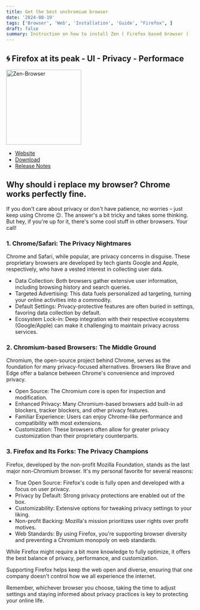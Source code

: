 ```yaml
---
title: Get the best unchromium browser
date: '2024-08-19'
tags: ['Browser', 'Web', 'Installation', 'Guide', "Firefox", ]
draft: false
summary: Instruction on how to install Zen ( Firefox based browser )
---
```


## 🌀 Firefox at its peak - UI - Privacy - Performace

<img src="https://raw.githubusercontent.com/zen-browser/desktop/0fde081db5c236f4abaeebd9bd836305f40c94ce/docs/assets/zen-black.svg" alt="Zen-Browser" width="200" />

* [Website](https://www.zen-browser.app)
* [Download](https://www.zen-browser.app/download)
* [Release Notes](https://www.zen-browser.app/release-notes/latest)

## Why should i replace my browser? Chrome works perfectly fine.

If you don't care about privacy or don't have patience, no worries – just keep using Chrome 😉. The answer's a bit tricky and takes some thinking. But hey, if you're up for it, there's some cool stuff in other browsers. Your call!

### 1. Chrome/Safari: The Privacy Nightmares
Chrome and Safari, while popular, are privacy concerns in disguise. These proprietary browsers are developed by tech giants Google and Apple, respectively, who have a vested interest in collecting user data.
* Data Collection: Both browsers gather extensive user information, including browsing history and search queries.
* Targeted Advertising: This data fuels personalized ad targeting, turning your online activities into a commodity.
* Default Settings: Privacy-protective features are often buried in settings, favoring data collection by default.
* Ecosystem Lock-in: Deep integration with their respective ecosystems (Google/Apple) can make it challenging to maintain privacy across services.
### 2. Chromium-based Browsers: The Middle Ground
Chromium, the open-source project behind Chrome, serves as the foundation for many privacy-focused alternatives. Browsers like Brave and Edge offer a balance between Chrome's convenience and improved privacy.
* Open Source: The Chromium core is open for inspection and modification.
* Enhanced Privacy: Many Chromium-based browsers add built-in ad blockers, tracker blockers, and other privacy features.
* Familiar Experience: Users can enjoy Chrome-like performance and compatibility with most extensions.
* Customization: These browsers often allow for greater privacy customization than their proprietary counterparts.
### 3. Firefox and Its Forks: The Privacy Champions
Firefox, developed by the non-profit Mozilla Foundation, stands as the last major non-Chromium browser. It's my personal favorite for several reasons:
* True Open Source: Firefox's code is fully open and developed with a focus on user privacy.
* Privacy by Default: Strong privacy protections are enabled out of the box.
* Customizability: Extensive options for tweaking privacy settings to your liking.
* Non-profit Backing: Mozilla's mission prioritizes user rights over profit motives.
* Web Standards: By using Firefox, you're supporting browser diversity and preventing a Chromium monopoly on web standards.

While Firefox might require a bit more knowledge to fully optimize, it offers the best balance of privacy, performance, and customization.

Supporting Firefox helps keep the web open and diverse, ensuring that one company doesn't control how we all experience the internet.

Remember, whichever browser you choose, taking the time to adjust settings and staying informed about privacy practices is key to protecting your online life.
